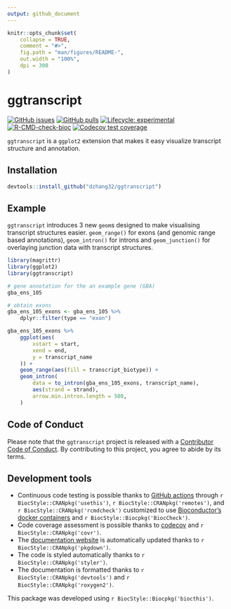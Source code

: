 ```yaml
---
output: github_document
---
```


```r
knitr::opts_chunk$set(
    collapse = TRUE,
    comment = "#>",
    fig.path = "man/figures/README-",
    out.width = "100%",
    dpi = 300
)
```

# ggtranscript

<!-- badges: start -->
[![GitHub issues](https://img.shields.io/github/issues/dzhang32/ggtranscript)](https://github.com/dzhang32/ggtranscript/issues)
[![GitHub pulls](https://img.shields.io/github/issues-pr/dzhang32/ggtranscript)](https://github.com/dzhang32/ggtranscript/pulls)
[![Lifecycle: experimental](https://img.shields.io/badge/lifecycle-experimental-orange.svg)](https://lifecycle.r-lib.org/articles/stages.html#experimental)
[![R-CMD-check-bioc](https://github.com/dzhang32/ggtranscript/workflows/R-CMD-check-bioc/badge.svg)](https://github.com/dzhang32/ggtranscript/actions)
[![Codecov test coverage](https://codecov.io/gh/dzhang32/ggtranscript/branch/main/graph/badge.svg)](https://app.codecov.io/gh/dzhang32/ggtranscript?branch=main)
<!-- badges: end -->

`ggtranscript` is a `ggplot2` extension that makes it easy visualize transcript structure and annotation. 

## Installation

```r
devtools::install_github("dzhang32/ggtranscript")
```

## Example

`ggtranscript` introduces 3 new `geom`s designed to make visualising transcript structures easier. `geom_range()` for exons (and genomic range based annotations), `geom_intron()` for introns and `geom_junction()` for overlaying junction data with transcript structures. 

```r

library(magrittr)
library(ggplot2)
library(ggtranscript)

# gene annotation for the an example gene (GBA)
gba_ens_105

# obtain exons
gba_ens_105_exons <- gba_ens_105 %>%
    dplyr::filter(type == "exon")

gba_ens_105_exons %>%
    ggplot(aes(
        xstart = start,
        xend = end,
        y = transcript_name
    )) +
    geom_range(aes(fill = transcript_biotype)) +
    geom_intron(
        data = to_intron(gba_ens_105_exons, transcript_name),
        aes(strand = strand),
        arrow.min.intron.length = 500,
    )
```

## Code of Conduct

Please note that the `ggtranscript` project is released with a [Contributor Code of Conduct](http://bioconductor.org/about/code-of-conduct/). By contributing to this project, you agree to abide by its terms.

## Development tools

* Continuous code testing is possible thanks to [GitHub actions](https://www.tidyverse.org/blog/2020/04/usethis-1-6-0/)  through `r BiocStyle::CRANpkg('usethis')`, `r BiocStyle::CRANpkg('remotes')`, and `r BiocStyle::CRANpkg('rcmdcheck')` customized to use [Bioconductor's docker containers](https://www.bioconductor.org/help/docker/) and `r BiocStyle::Biocpkg('BiocCheck')`.
* Code coverage assessment is possible thanks to [codecov](https://codecov.io/gh) and `r BiocStyle::CRANpkg('covr')`.
* The [documentation website](http://dzhang32.github.io/ggtranscript) is automatically updated thanks to `r BiocStyle::CRANpkg('pkgdown')`.
* The code is styled automatically thanks to `r BiocStyle::CRANpkg('styler')`.
* The documentation is formatted thanks to `r BiocStyle::CRANpkg('devtools')` and `r BiocStyle::CRANpkg('roxygen2')`.

This package was developed using `r BiocStyle::Biocpkg('biocthis')`.
